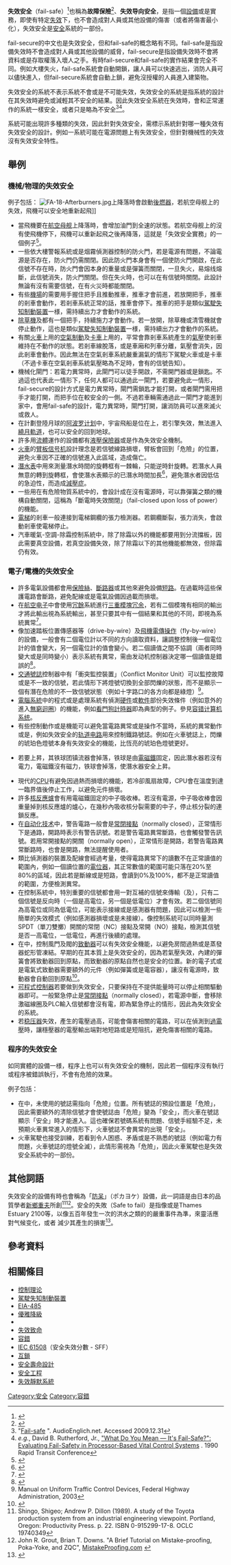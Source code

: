 {{noteTA
|G1=Transport
|G2=IT
|G3=Railway
|1=zh-tw:熔斷線;zh-cn:易熔线;
|2=zh-tw:列車警醒設備;zh-cn:駕駛失知制動裝置;
}}

'''失效安全'''（fail-safe）<ref>{{Cite web |url=http://hkcn.rs-online.com/web/generalDisplay.html?id=promotions%2Fdiscover_article%2Fdiscover_article1 |title=預防失效、故障容許 |accessdate=2020-10-06 |archive-date=2018-11-13 |archive-url=https://web.archive.org/web/20181113210546/https://hkcn.rs-online.com/web/generalDisplay.html?id=promotions%2Fdiscover_article%2Fdiscover_article1 |dead-url=no }}</ref>也稱為'''故障保險'''<ref>{{Cite web |url=http://terms.naer.edu.tw/detail/2367644/ |title=故障保險 fail-safety |access-date=2017-01-26 |archive-url=https://web.archive.org/web/20170202034826/http://terms.naer.edu.tw/detail/2367644/ |archive-date=2017-02-02 |dead-url=yes }}</ref>、'''失效导向安全'''，是指一個[[設備|設備]]或是實務，即使有特定[[失效原因|失效]]下，也不會造成對人員或其他設備的傷害（或者將傷害最小化），失效安全是[[安全|安全]]系統的一部份。

fail-secure的中文也是失效安全，但和fail-safe的概念略有不同。fail-safe是指設備失效時不會造成對人員或其他設備的威脅，fail-secure是指設備失效時不會將資料或是存取權落入壞人之手。有時fail-secure和fail-safe的實作結果會完全不同。例如大樓失火，fail-safe系統會自動開鎖，讓人員可以快速逃出，消防人員可以儘快進入，但fail-secure系統會自動上鎖，避免沒授權的人員進入建築物。

失效安全的系統不表示系統不會{{le|失效|failure}}或是不可能失效，失效安全的系統是指系統的設計在其失效時避免或減輕其不安全的結果。因此失效安全系統在失效時，會和正常運作的系統一樣安全，或者只是略為不安全<ref>"[http://www.audioenglish.net/dictionary/fail-safe.htm Fail-safe] {{Wayback|url=http://www.audioenglish.net/dictionary/fail-safe.htm |date=20120227103954 }}". AudioEnglich.net. Accessed 2009.12.31</ref><ref>''e.g.'', David B. Rutherford, Jr., [http://www.billpetit.com/Papers/Petit017.pdf "What Do You Mean — It's Fail-Safe?": Evaluating Fail-Safety in Processor-Based Vital Control Systems] {{Wayback|url=http://www.billpetit.com/Papers/Petit017.pdf |date=20081122103530 }}. 1990 Rapid Transit Conference</ref>。

系統可能出現許多種類的失效，因此針對失效安全，需標示系統針對哪一種失效有失效安全的設計。例如一系統可能在電源問題上有失效安全，但針對機械性的失效沒有失效安全特性。

==舉例==
===機械/物理的失效安全===
例子包括：
[[Image:FA-18-Afterburners.jpg|thumb]]上降落時會啟動[[後燃器|後燃器]]，若航空母舰上的{{le|停止索裝置|arresting wire}}失效，飛機可以安全地重新起飛]]
*當飛機要在[[航空母舰|航空母舰]]上降落時，會增加油門到全速的狀態。若航空母舰上的{{le|停止索裝置|arresting wire}}沒有使飛機停下，飛機可以重新起飛之後再降落，這就是「失效安全實務」的一個例子<ref>{{cite web|first=Tom|last=Harris|title=How Aircraft Carriers Work|url=http://science.howstuffworks.com/aircraft-carrier4.htm|work=HowStuffWorks, Inc|accessdate=2007-10-20|archive-date=2007-11-01|archive-url=https://web.archive.org/web/20071101024001/http://science.howstuffworks.com/aircraft-carrier4.htm|dead-url=no}}</ref>。
*一些依大樓警報系統或是烟霧偵測器控制的防火門，若是電源有問題，不論電源是否存在，防火門仍需關閉。因此防火門本身會有一個{{le|易熔线|fusible link}}使防火門開啟，在此信號不存在時，防火門會因本身的重量或是彈簧而關閉，一旦失火，易熔线熔斷，此信號消失，防火門關閉。但在失火時，也可以在有信號時關閉。此設計無論有沒有需要信號，在有火災時都能關閉。
*有些[[機場|機場]]的{{le|行李推車|Baggage cart}}需要用手握住把手且推動推車，推車才會前進，若放開把手，推車的剎車會動作，若剎車系統正常的話，推車會停下。推車的把手是類似[[駕駛失知制動裝置|駕駛失知制動裝置]]一様，需持續出力才會動作的系統。
*[[除草機|除草機]]及{{le|清雪機|snow blower}}都有一個把手，持續施力才會動作。若一放開，除草機或清雪機就會停止動作，這也是類似[[駕駛失知制動裝置|駕駛失知制動裝置]]一様，需持續出力才會動作的系統。
*有關[[火車|火車]]上用的[[空氣制動|空氣制動]]及[[卡車|卡車]]上用的{{le|車輛空氣制動|Air brake (road vehicle)|空氣制動}}，平常會靠剎車系統產生的[[壓強|氣壓]]使剎車維持在不動作的狀態。若剎車線脫落，或是車廂和列車分離，氣壓會消失，因此剎車會動作。因此無法在空氣剎車系統嚴重漏氣的情形下駕駛火車或是卡車（不過卡車在空氣剎車系統氣壓略為不足時，會有{{le|搖擺標誌|Wig wag (truck braking systems)}}的信號告知）。
*機械化閘門：若電力異常時，此閘門可以徒手開啟，不需開門器或是鎖匙。不過這也代表此一情形下，任何人都可以通過此一閘門，若要避免此一情形，fail-secure的設計方式是電力異常時，閘門需鎖匙才能打開，或者閘門需用把手才能打開，而把手位在較安全的一側。不過若車輛需通過此一閘門才能進到家中，會用fail-safe的設計，電力異常時，閘門打開，讓消防員可以進來滅火或救人。
*在計劃登陸月球的[[阿波罗计划|阿波罗计划]]中，宇宙飛船是位在{{le|自由返回轨道|free return trajectory}}上，若引擎失效，無法進入[[繞月軌道|繞月軌道]]，也可以安全的回到地球。
*許多用[[流體|流體]]運作的設備都有[[液壓保險器|液壓保險器]]或是{{le|安全閥|safety valves}}作為失效安全機制。
*[[火車|火車]]的[[臂板信号机|臂板信号机]]設計理念是若信號線路損壞，臂板會回到「危險」的位置，避免火車因不正確的信號進入此區域，造成傷亡。
*[[潛水表|潛水表]]中用來測量潛水時間的旋轉框有一棘輪，只能逆時針旋轉。若潛水人員無意的轉到旋轉框，會使潛水表顯示的已潛水時間加長<ref>{{cite web|title=What is a Unidirectional Rotating Bezel|url=http://www.mydivewatch.com/unibezel.htm|accessdate=9 May 2013|deadurl=yes|archiveurl=https://web.archive.org/web/20121128013435/http://www.mydivewatch.com/unibezel.htm|archivedate=2012年11月28日}}</ref>，避免潛水者因低估{{le|減壓|decompression (diving)}}的急迫性，而造成[[減壓症|減壓症]]。
*一些用在有危險物質系統中的{{le|隔離閥|Isolation valve}}，會設計成在沒有電源時，可以靠彈簧之類的機構自動關閉，這稱為「斷電時失效關閉」（fail-closed upon loss of power）的機能。
*[[升降机|電梯]]的剎車一般連接到電梯鋼纜的張力檢測器。若鋼纜斷裂，張力消失，會啟動剎車使電梯停止。
*汽車暖氣-空調-除霜控制系統中，除了除霜以外的機能都要用到分流擋板，因此需要真空設備，若真空設備失效，除了除霜以下的其他機能都無效，但除霜仍有效。

===電子/電機的失效安全===
*許多電氣設備都會用[[保險絲|保險絲]]、[[斷路器|斷路器]]或其他{{le|限流|current limiting}}來避免設備[[短路|短路]]。在過載時這些保護電路會斷路，避免配線或是電氣設備因過載而損壞。
*在[[航空电子|航空电子]]中會使用[[冗餘|冗餘]]系統進行[[三重模塊冗余|三重模塊冗余]]，若有二個模塊有相同的輸出才將此輸出視為系統輸出，甚至只要其中有一個結果和其他的不同，即視為系統異常<ref>{{cite manual
 |last         = Bornschlegl
 |first        = Susanne
 |author-link  = 
 |coauthors    = 
 |title        = Ready for SIL 4: Modular Computers for Safety-Critical Mobile Applications
 |section      = 
 |sectionurl   = 
 |version      = 
 |publisher    = MEN Mikro Elektronik
 |year         = 2012
 |url          = https://www.menmicro.com/downloads/search/dl/sk/%22White%20Paper%3A%20Ready%20for%20SIL4%3A%20Modular%20Computers%20for%20Safety-Critical%20Mobile%20Applications%22/dx/1/
 |format       = pdf
 |id           = 
 |accessdate   = 2015-09-21
 |quote        = 
 |page         = 
 |pages        = 
 |ref          = 
 |archive-date = 2019-06-09
 |archive-url  = https://web.archive.org/web/20190609205912/https://www.menmicro.com/downloads/search/dl/sk/%22White%20Paper%3A%20Ready%20for%20SIL4%3A%20Modular%20Computers%20for%20Safety-Critical%20Mobile%20Applications%22/dx/1/
}}</ref>。
*像加速踏板位置傳感器等{{le|線控駕駛|drive-by-wire|汽車電傳操作}}（drive-by-wire）及[[電傳操作|飛機電傳操作]]（fly-by-wire）的設備，一般會有二個電位計以不同的方向讀取資料，讓調整控制後一個電位計的值會變大，另一個電位計的值會變小。若二個讀值之間不協調（兩者同時變大或是同時變小）表示系統有異常，需由发动机控制器決定哪一個讀值是錯誤的<ref>{{Cite web |url=http://www.obd-codes.com/p2138 |title=存档副本 |accessdate=2016-06-21 |archive-date=2016-06-30 |archive-url=https://web.archive.org/web/20160630053102/http://www.obd-codes.com/p2138 |dead-url=no }}</ref>。
*[[交通號誌|交通號誌]]控制器中有「衝突監控裝置」（Conflict Monitor Unit）可以監控故障或是不一致的信號，若此情形下將燈號切換到全部閃爍的狀態，而不是顯示一個有潛在危險的不一致信號狀態（例如十字路口的各方向都是綠燈）<ref>Manual on Uniform Traffic Control Devices, Federal Highway Administration, 2003</ref>。
*[[電腦系統|電腦系統]]中的程式或是處理系統有偵測[[硬件|硬件]]或[[軟件|軟件]]部份失效條件（例如意外的進入[[無窮迴圈|無窮迴圈]]）的機能，例如[[看門狗計時器|看門狗計時器]]即為典型的例子。參見[[容错计算机系统|容错计算机系统]]。
*有些控制動作或是機能可以避免當電路異常或是操作不當時，系統的異常動作或是{{le|災難性失效|catastrophic failure}}，例如失效安全的[[轨道电路|轨道电路]]用來控制鐵路號誌。例如在火車號誌上，閃爍的琥珀色燈號本身有失效安全的機能，比恆亮的琥珀色燈號更好。
*{{le|深海潛水器|Bathyscaphe}}若要上昇，其铁球团镇流器會掉落，铁球是由[[電磁鐵|電磁鐵]]固定，因此潛水器若沒有電力，電磁鐵沒有磁力，铁球會掉落，使潛水器安全上昇。
*現代的[[CPU|CPU]]有避免因過熱而損壞的機能，若冷卻風扇故障，CPU會在溫度到達一臨界值後停止工作，以避免元件損壞。
*許多[[核反應爐|核反應爐]]會有用電磁鐵固定的中子吸收棒。若沒有電源，中子吸收棒會因重量掉到核反應爐的爐心，在幾秒內吸收核分裂需要的中子，停止核分裂的連鎖反應。
*在[[自动化技术|自动化技术]]中，警告電路一般會是[[開關|常閉接點]]（normally closed），正常情形下是通路，開路時表示有警告訊號。若是警告電路異常斷路，也會觸發警告訊號。若用常開接點的開關（normally open），正常情形是開路，若警告電路異常斷路時，也會是開路，無法提醒使用者。
*類比偵測器的裝置及配線會經過考量，使得電路異常下的讀數不在正常讀值的範圍內，例如一個讀位置的[[電位器|電位器]]，其正常數值的範圍可能只落在20%至80%的區域，因此若是斷線或是短路，會讀到0%及100%，都不是正常讀值的範圍，方便檢測異常。
*在控制系統中，特別重要的信號都會用一對互補的信號來傳輸（<signal>及<not_signal>），只有二個信號是反向時（一個是高電位，另一個是低電位）才會有效。若二個信號同為高電位或同為低電位，可能表示接線或是感測器有問題，因此可以檢測一些簡單的失效模式（例如感測器損壞或是未接線）。像控制系統可以同時量測SPDT（單刀雙擲）開關的常閉（NC）接點及常開（NO）接點，檢測其信號是否一高電位，一低電位，再進行後續的處理。
*在{{le|HVAC控制系統|HVAC control system}}中，控制風門及閥的[[致動器|致動器]]可以有失效安全機能，以避免房間過熱或是蒸發器蛇形管凍結。早期的{{le|氣動致動器|Pneumatic actuator}}在其本質上是失效安全的，因為若氣壓失效，內建的彈簧會將致動器回到原點，而致動器的原點自然也是安全的位置。新的電子式或是電氣式致動器需要額外的元件（例如彈簧或是電容器），讓沒有電源時，致動器會自動回到原點<ref>{{cite web|title=When Failure Is Not an Option: The Evolution of Fail-Safe Actuators|url=http://blog.kmccontrols.com/index.php/2015/10/29/when-failure-is-not-an-option-the-evolution-of-fail-safe-actuators/|publisher=KMC Controls|accessdate=30 October 2015|deadurl=yes|archiveurl=https://web.archive.org/web/20160701133731/http://blog.kmccontrols.com/index.php/2015/10/29/when-failure-is-not-an-option-the-evolution-of-fail-safe-actuators/|archivedate=2016年7月1日}}</ref>。
*[[可程式控制器|可程式控制器]]若要做到失效安全，只要保持在不提供能量時可以停止相關驅動器即可。一般緊急停止是[[開關|常閉接點]]（normally closed），若電源中斷，會移除激磁線圈及PLC輸入信號都會沒有電，即為緊急停止的情形，因此為失效安全的系統。
*若[[稳压器|稳压器]]失效，產生的電壓過高，可能會傷害相關的電路，{{le|撬棍电路|crowbar (circuit)}}可以在偵測到[[過電壓|過電壓]]時，讓穩壓器的電壓輸出端對地短路或是短阻抗，避免傷害相關的電路。

===程序的失效安全===
如同實體的設備一様，程序上也可以有失效安全的機制，因此若一個程序沒有執行或程序被錯誤執行，不會有危險的效果。

例子包括：
*在{{le|火車號誌|railway signalling}}中，未使用的號誌需指向「危險」位置。所有號誌的預設位置是「危險」，因此需要額外的清除信號才會使號誌由「危險」變為「安全」，而火車在號誌顯示「安全」時才能進入。這也確保若號碼系統有問題、信號手經驗不足，未預期火車異常進入的情形下，火車號誌不會異常的出現「安全」。
*火車駕駛也接受訓練，若看到令人困惑、矛盾或是不熟悉的號誌（例如電力有問題，火車號誌的燈號全滅），此情形需視為「危險」，因此火車駕駛也是失效安全系統中的一部份。

==其他詞語==
失效安全的設備有時也會稱為「[[防呆|防呆]]」（ポカヨケ）設備，此一詞語是由日本的品質學者[[新鄉重夫|新鄉重夫]]所創<ref>Shingo, Shigeo; Andrew P. Dillon (1989). A study of the Toyota production system from an industrial engineering viewpoint. Portland, Oregon: Productivity Press. p. 22. ISBN 0-915299-17-8. OCLC 19740349</ref><ref>John R. Grout, Brian T. Downs. "A Brief Tutorial on Mistake-proofing, Poka-Yoke, and ZQC", [http://www.mistakeproofing.com/tutorial.html MistakeProofing.com] {{Wayback|url=http://www.mistakeproofing.com/tutorial.html |date=20160319010910 }}</ref>。安全的失敗（Safe to fail）是指像{{le|還地於河|Room for the River (Netherlands)}}或是Thames Estuary 2100等，以像五百年發生一次的洪水之類的的嚴重事件為準，來靈活應對气候变化，或者
減少其產生的損害<ref name=TDC032013>{{cite news|title=Adaptation expert Paul Kirshen proposes a new paradigm for civil engineers: 'safe to fail,' not 'fail safe'|url=http://wwwp.dailyclimate.org/tdc-newsroom/2013/03/flexible-infrastructure-climate-stress|accessdate=March 20, 2013|newspaper=The Daily Climate|date=March 20, 2013|author=Jennifer Weeks|deadurl=yes|archiveurl=https://web.archive.org/web/20130513080832/http://wwwp.dailyclimate.org/tdc-newsroom/2013/03/flexible-infrastructure-climate-stress|archivedate=2013年5月13日}}</ref>。

==參考資料==
{{reflist}}

==相關條目==
*[[控制理论|控制理论]]
*[[駕駛失知制動裝置|駕駛失知制動裝置]]
*[[EIA-485|EIA-485]]
*[[優雅降級|優雅降級]]
*{{le|嚴重失效|failing badly}}
*[[失效致命|失效致命]]
*[[容錯|容錯]]
*[[IEC_61508|IEC 61508]]（安全失效分數 - SFF）
*[[互鎖|互鎖]]
*[[安全壽命設計|安全壽命設計]]
*[[安全工程|安全工程]]
*[[失效靜默系統|失效靜默系統]]

[[Category:安全|Category:安全]]
[[Category:容錯|Category:容錯]]
